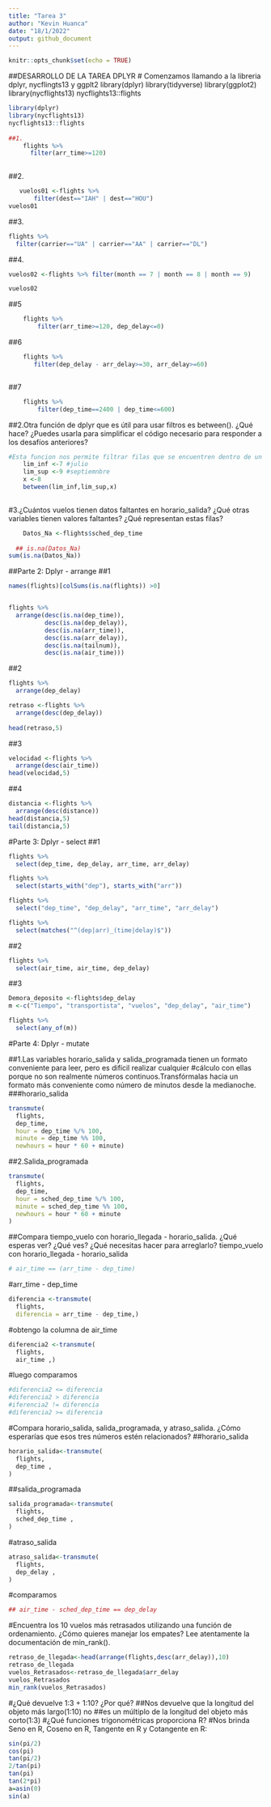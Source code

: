 ```yaml
---
title: "Tarea 3"
author: "Kevin Huanca"
date: "18/1/2022"
output: github_document
---
```


```r
knitr::opts_chunk$set(echo = TRUE)
```

##DESARROLLO DE LA TAREA DPLYR
# Comenzamos llamando a la libreria dplyr, nycflingts13 y ggplt2
library(dplyr)
library(tidyverse)
library(ggplot2)
library(nycflights13)
nycflights13::flights

 
```r
library(dplyr)
library(nycflights13)
nycflights13::flights
 
##1.
    flights %>% 
      filter(arr_time>=120)
  
```

  ##2.
```r

   vuelos01 <-flights %>%
       filter(dest=="IAH" | dest=="HOU")
vuelos01     

```


  ##3.
```r

flights %>%
  filter(carrier=="UA" | carrier=="AA" | carrier=="DL")
```

  ##4.
```r

vuelos02 <-flights %>% filter(month == 7 | month == 8 | month == 9)

vuelos02
```

  ##5
```r
  

    flights %>% 
        filter(arr_time>=120, dep_delay<=0)
```
  ##6
```r
  
    flights %>%
       filter(dep_delay - arr_delay>=30, arr_delay>=60)



```

  ##7
```r
  

    flights %>%
        filter(dep_time==2400 | dep_time<=600)
```


  ##2.Otra función de dplyr que es útil para usar filtros es between(). ¿Qué hace? ¿Puedes usarla para simplificar el código necesario para responder a los desafíos anteriores?
```r
#Esta funcion nos permite filtrar filas que se encuentren dentro de un limite min y max que establece between
    lim_inf <-7 #julio
    lim_sup <-9 #septiemnbre
    x <-8
    between(lim_inf,lim_sup,x)
    
```

  #3.¿Cuántos vuelos tienen datos faltantes en horario_salida? ¿Qué otras variables tienen valores faltantes? ¿Qué representan estas filas?
```r
 
    Datos_Na <-flights$sched_dep_time
    
  ## is.na(Datos_Na)  
sum(is.na(Datos_Na))

```

   ##Parte 2: Dplyr - arrange
  ##1
  
```r
names(flights)[colSums(is.na(flights)) >0]


flights %>% 
  arrange(desc(is.na(dep_time)),
          desc(is.na(dep_delay)),
          desc(is.na(arr_time)), 
          desc(is.na(arr_delay)),
          desc(is.na(tailnum)),
          desc(is.na(air_time)))

```
 
  ##2

```r
flights %>% 
  arrange(dep_delay)

retraso <-flights %>% 
  arrange(desc(dep_delay)) 
  
head(retraso,5)
```



  ##3
```r
velocidad <-flights %>%
  arrange(desc(air_time))
head(velocidad,5)
```

  ##4
```r
distancia <-flights %>%
  arrange(desc(distance))
head(distancia,5)
tail(distancia,5)

```

 #Parte 3: Dplyr - select
  ##1
```r
flights %>%
  select(dep_time, dep_delay, arr_time, arr_delay)

flights %>%
  select(starts_with("dep"), starts_with("arr"))

flights %>%
  select("dep_time", "dep_delay", "arr_time", "arr_delay")

flights %>%
  select(matches("^(dep|arr)_(time|delay)$"))
```

  ##2
```r

flights %>%
  select(air_time, air_time, dep_delay)
```


  ##3
```r
Demora_deposito <-flights$dep_delay
m <-c("Tiempo", "transportista", "vuelos", "dep_delay", "air_time")

flights %>%
  select(any_of(m))


```

#Parte 4: Dplyr - mutate

  ##1.Las variables horario_salida y salida_programada tienen un formato conveniente para leer, pero es difícil realizar cualquier 
#cálculo con ellas porque no son realmente números continuos.Transfórmalas hacia un formato más conveniente como número de minutos desde la medianoche.
###horario_salida
```r
transmute(
  flights,
  dep_time,
  hour = dep_time %/% 100,
  minute = dep_time %% 100,
  newhours = hour * 60 + minute)
```


  ##2.Salida_programada
```r
transmute(
  flights,
  dep_time,
  hour = sched_dep_time %/% 100,
  minute = sched_dep_time %% 100,
  newhours = hour * 60 + minute
)

```

  ##Compara tiempo_vuelo con horario_llegada - horario_salida. ¿Qué esperas ver? ¿Qué ves? ¿Qué necesitas hacer para arreglarlo? tiempo_vuelo con horario_llegada - horario_salida
```r
# air_time == (arr_time - dep_time)
```


  #arr_time - dep_time
```r
diferencia <-transmute(
  flights,
  diferencia = arr_time - dep_time,)
```


#obtengo la columna de air_time
```r
diferencia2 <-transmute(
  flights,
  air_time ,)
```

#luego comparamos 
```r
#diferencia2 <= diferencia
#diferencia2 > diferencia
#iferencia2 != diferencia
#diferencia2 >= diferencia
```

#Compara horario_salida, salida_programada, y atraso_salida. ¿Cómo esperarías que esos tres números estén relacionados?
##horario_salida 
```r
horario_salida<-transmute(
  flights,
  dep_time ,
)
```

##salida_programada
```r
salida_programada<-transmute(
  flights,
  sched_dep_time ,
)
```


#atraso_salida
```r
atraso_salida<-transmute(
  flights,
  dep_delay ,
)
```


#comparamos
```r
## air_time - sched_dep_time == dep_delay
```
#Encuentra los 10 vuelos más retrasados utilizando una función de ordenamiento. ¿Cómo quieres manejar los empates? Lee atentamente la documentación de min_rank().
```r
retraso_de_llegada<-head(arrange(flights,desc(arr_delay)),10)
retraso_de_llegada
vuelos_Retrasados<-retraso_de_llegada$arr_delay
vuelos_Retrasados
min_rank(vuelos_Retrasados)
```

#¿Qué devuelve 1:3 + 1:10? ¿Por qué?
##Nos devuelve que la longitud del objeto más largo(1:10) no 
##es un múltiplo de la longitud del objeto más corto(1:3)
#¿Qué funciones trigonométricas proporciona R?
#Nos brinda Seno en R, Coseno en R, Tangente en R y Cotangente en R:
```r
sin(pi/2)
cos(pi)
tan(pi/2)
2/tan(pi)
tan(pi)
tan(2*pi)
a=asin(0)
sin(a)

```

